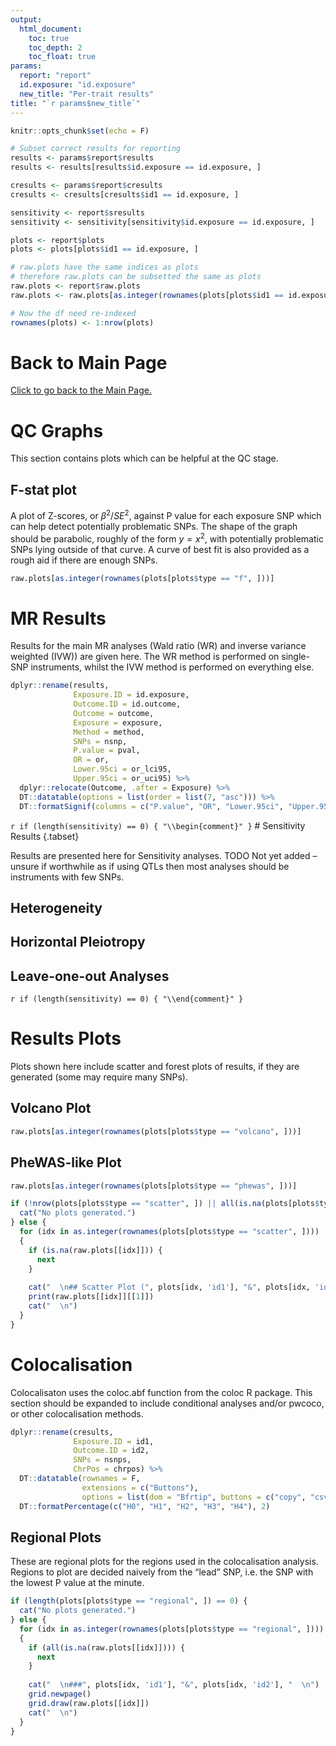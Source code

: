 ```yaml
---
output:
  html_document:
    toc: true
    toc_depth: 2
    toc_float: true
params:
  report: "report"
  id.exposure: "id.exposure"
  new_title: "Per-trait results"
title: "`r params$new_title`"
---
```


```r
knitr::opts_chunk$set(echo = F)

# Subset correct results for reporting
results <- params$report$results
results <- results[results$id.exposure == id.exposure, ]

cresults <- params$report$cresults
cresults <- cresults[cresults$id1 == id.exposure, ]

sensitivity <- report$sresults
sensitivity <- sensitivity[sensitivity$id.exposure == id.exposure, ]

plots <- report$plots
plots <- plots[plots$id1 == id.exposure, ]

# raw.plots have the same indices as plots
# therefore raw.plots can be subsetted the same as plots
raw.plots <- report$raw.plots
raw.plots <- raw.plots[as.integer(rownames(plots[plots$id1 == id.exposure, ]))]

# Now the df need re-indexed
rownames(plots) <- 1:nrow(plots)
```

# Back to Main Page
[Click to go back to the Main Page.](./../report.html)

# QC Graphs {.tabset}

This section contains plots which can be helpful at the QC stage.

## F-stat plot

A plot of Z-scores, or $\beta^{2}/SE^{2}$, against P value for each exposure SNP which can help detect potentially problematic SNPs. The shape of the graph should be parabolic, roughly of the form $y=x^{2}$, with potentially problematic SNPs lying outside of that curve. A curve of best fit is also provided as a rough aid if there are enough SNPs.

```r
raw.plots[as.integer(rownames(plots[plots$type == "f", ]))]
```

# MR Results {.tabset}

Results for the main MR analyses (Wald ratio (WR) and inverse variance weighted (IVW)) are given here. The WR method is performed on single-SNP instruments, whilst the IVW method is performed on everything else.

```r
dplyr::rename(results,
              Exposure.ID = id.exposure,
              Outcome.ID = id.outcome,
              Outcome = outcome,
              Exposure = exposure,
              Method = method,
              SNPs = nsnp,
              P.value = pval,
              OR = or,
              Lower.95ci = or_lci95,
              Upper.95ci = or_uci95) %>%
  dplyr::relocate(Outcome, .after = Exposure) %>%
  DT::datatable(options = list(order = list(7, "asc"))) %>%
  DT::formatSignif(columns = c("P.value", "OR", "Lower.95ci", "Upper.95ci"), digits = 3)
```

`r if (length(sensitivity) == 0) { "\\begin{comment}" }`
# Sensitivity Results {.tabset}

Results are presented here for Sensitivity analyses.
TODO Not yet added -- unsure if worthwhile as if using QTLs then most analyses should be instruments with few SNPs.

## Heterogeneity

## Horizontal Pleiotropy

## Leave-one-out Analyses

`r if (length(sensitivity) == 0) { "\\end{comment}" }`

# Results Plots {.tabset}

Plots shown here include scatter and forest plots of results, if they are generated (some may require many SNPs).

## Volcano Plot {.tabset}
```r
raw.plots[as.integer(rownames(plots[plots$type == "volcano", ]))]
```

## PheWAS-like Plot {.tabset}
```r
raw.plots[as.integer(rownames(plots[plots$type == "phewas", ]))]
```

```r
if (!nrow(plots[plots$type == "scatter", ]) || all(is.na(plots[plots$type == "scatter", ]))) {
  cat("No plots generated.")
} else {
  for (idx in as.integer(rownames(plots[plots$type == "scatter", ])))
  {
    if (is.na(raw.plots[[idx]])) {
      next
    }
    
    cat("  \n## Scatter Plot (", plots[idx, 'id1'], "&", plots[idx, 'id2'], ")  \n")
    print(raw.plots[[idx]][[1]])
    cat("  \n")
  }
}
```


# Colocalisation

Colocalisaton uses the coloc.abf function from the coloc R package. This section should be expanded to include conditional analyses and/or pwcoco, or other colocalisation methods.

```r
dplyr::rename(cresults,
              Exposure.ID = id1,
              Outcome.ID = id2,
              SNPs = nsnps,
              ChrPos = chrpos) %>%
  DT::datatable(rownames = F,
                extensions = c("Buttons"),
                options = list(dom = "Bfrtip", buttons = c("copy", "csv"))) %>%
  DT::formatPercentage(c("H0", "H1", "H2", "H3", "H4"), 2)
```

## Regional Plots {.tabset}

These are regional plots for the regions used in the colocalisation analysis. Regions to plot are decided naively from the "lead" SNP, i.e. the SNP with the lowest P value at the minute.

```r
if (length(plots[plots$type == "regional", ]) == 0) {
  cat("No plots generated.")
} else {
  for (idx in as.integer(rownames(plots[plots$type == "regional", ])))
  {
    if (all(is.na(raw.plots[[idx]]))) {
      next
    }
    
    cat("  \n###", plots[idx, 'id1'], "&", plots[idx, 'id2'], "  \n")
    grid.newpage()
    grid.draw(raw.plots[[idx]])
    cat("  \n")
  }
}
```
